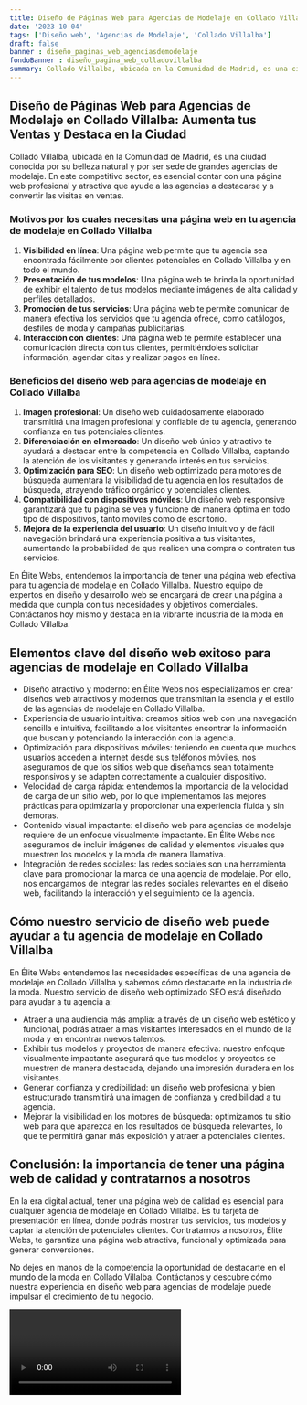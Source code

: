 ```yaml
---
title: Diseño de Páginas Web para Agencias de Modelaje en Collado Villalba
date: '2023-10-04'
tags: ['Diseño web', 'Agencias de Modelaje', 'Collado Villalba']
draft: false
banner : diseño_paginas_web_agenciasdemodelaje
fondoBanner : diseño_pagina_web_colladovillalba
summary: Collado Villalba, ubicada en la Comunidad de Madrid, es una ciudad conocida por su belleza natural y por ser sede de grandes agencias de modelaje. En este competitivo sector, es esencial contar con una página web profesional y atractiva que ayude a las agencias a destacarse y a convertir las visitas en ventas.
---
```


## Diseño de Páginas Web para Agencias de Modelaje en Collado Villalba: Aumenta tus Ventas y Destaca en la Ciudad

Collado Villalba, ubicada en la Comunidad de Madrid, es una ciudad conocida por su belleza natural y por ser sede de grandes agencias de modelaje. En este competitivo sector, es esencial contar con una página web profesional y atractiva que ayude a las agencias a destacarse y a convertir las visitas en ventas.

### Motivos por los cuales necesitas una página web en tu agencia de modelaje en Collado Villalba

1. **Visibilidad en línea**: Una página web permite que tu agencia sea encontrada fácilmente por clientes potenciales en Collado Villalba y en todo el mundo.
2. **Presentación de tus modelos**: Una página web te brinda la oportunidad de exhibir el talento de tus modelos mediante imágenes de alta calidad y perfiles detallados.
3. **Promoción de tus servicios**: Una página web te permite comunicar de manera efectiva los servicios que tu agencia ofrece, como catálogos, desfiles de moda y campañas publicitarias.
4. **Interacción con clientes**: Una página web te permite establecer una comunicación directa con tus clientes, permitiéndoles solicitar información, agendar citas y realizar pagos en línea.

### Beneficios del diseño web para agencias de modelaje en Collado Villalba

1. **Imagen profesional**: Un diseño web cuidadosamente elaborado transmitirá una imagen profesional y confiable de tu agencia, generando confianza en tus potenciales clientes.
2. **Diferenciación en el mercado**: Un diseño web único y atractivo te ayudará a destacar entre la competencia en Collado Villalba, captando la atención de los visitantes y generando interés en tus servicios.
3. **Optimización para SEO**: Un diseño web optimizado para motores de búsqueda aumentará la visibilidad de tu agencia en los resultados de búsqueda, atrayendo tráfico orgánico y potenciales clientes.
4. **Compatibilidad con dispositivos móviles**: Un diseño web responsive garantizará que tu página se vea y funcione de manera óptima en todo tipo de dispositivos, tanto móviles como de escritorio.
5. **Mejora de la experiencia del usuario**: Un diseño intuitivo y de fácil navegación brindará una experiencia positiva a tus visitantes, aumentando la probabilidad de que realicen una compra o contraten tus servicios.

En Élite Webs, entendemos la importancia de tener una página web efectiva para tu agencia de modelaje en Collado Villalba. Nuestro equipo de expertos en diseño y desarrollo web se encargará de crear una página a medida que cumpla con tus necesidades y objetivos comerciales. Contáctanos hoy mismo y destaca en la vibrante industria de la moda en Collado Villalba.

<GifSeo />

<Cta />

## Elementos clave del diseño web exitoso para agencias de modelaje en Collado Villalba

- Diseño atractivo y moderno: en Élite Webs nos especializamos en crear diseños web atractivos y modernos que transmitan la esencia y el estilo de las agencias de modelaje en Collado Villalba.
- Experiencia de usuario intuitiva: creamos sitios web con una navegación sencilla e intuitiva, facilitando a los visitantes encontrar la información que buscan y potenciando la interacción con la agencia.
- Optimización para dispositivos móviles: teniendo en cuenta que muchos usuarios acceden a internet desde sus teléfonos móviles, nos aseguramos de que los sitios web que diseñamos sean totalmente responsivos y se adapten correctamente a cualquier dispositivo.
- Velocidad de carga rápida: entendemos la importancia de la velocidad de carga de un sitio web, por lo que implementamos las mejores prácticas para optimizarla y proporcionar una experiencia fluida y sin demoras.
- Contenido visual impactante: el diseño web para agencias de modelaje requiere de un enfoque visualmente impactante. En Élite Webs nos aseguramos de incluir imágenes de calidad y elementos visuales que muestren los modelos y la moda de manera llamativa.
- Integración de redes sociales: las redes sociales son una herramienta clave para promocionar la marca de una agencia de modelaje. Por ello, nos encargamos de integrar las redes sociales relevantes en el diseño web, facilitando la interacción y el seguimiento de la agencia.

## Cómo nuestro servicio de diseño web puede ayudar a tu agencia de modelaje en Collado Villalba

En Élite Webs entendemos las necesidades específicas de una agencia de modelaje en Collado Villalba y sabemos cómo destacarte en la industria de la moda. Nuestro servicio de diseño web optimizado SEO está diseñado para ayudar a tu agencia a:

- Atraer a una audiencia más amplia: a través de un diseño web estético y funcional, podrás atraer a más visitantes interesados en el mundo de la moda y en encontrar nuevos talentos.
- Exhibir tus modelos y proyectos de manera efectiva: nuestro enfoque visualmente impactante asegurará que tus modelos y proyectos se muestren de manera destacada, dejando una impresión duradera en los visitantes.
- Generar confianza y credibilidad: un diseño web profesional y bien estructurado transmitirá una imagen de confianza y credibilidad a tu agencia.
- Mejorar la visibilidad en los motores de búsqueda: optimizamos tu sitio web para que aparezca en los resultados de búsqueda relevantes, lo que te permitirá ganar más exposición y atraer a potenciales clientes.

## Conclusión: la importancia de tener una página web de calidad y contratarnos a nosotros

En la era digital actual, tener una página web de calidad es esencial para cualquier agencia de modelaje en Collado Villalba. Es tu tarjeta de presentación en línea, donde podrás mostrar tus servicios, tus modelos y captar la atención de potenciales clientes. Contratarnos a nosotros, Élite Webs, te garantiza una página web atractiva, funcional y optimizada para generar conversiones.

No dejes en manos de la competencia la oportunidad de destacarte en el mundo de la moda en Collado Villalba. Contáctanos y descubre cómo nuestra experiencia en diseño web para agencias de modelaje puede impulsar el crecimiento de tu negocio.

<Video />

<CtaBot job='Agencias de Modelaje' city='Collado Villalba'/>

<Gmaps query='Collado Villalba+españa+maps' />